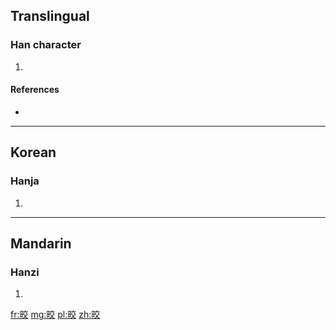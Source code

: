 ==Translingual==

===Han character===
{{Han char|rn=72|rad=日|as=06|sn=10|four=|canj=日卜金大 (AYCK)}}

# {{defn|Han|sort=日06}}

====References====
* {{Han ref|kx=0494.300|dkj=13897|dj=0860.060|hdz=21508.200|uh=6648|ud=26184}}

----

==Korean==

===Hanja===
{{ko-hanja|hangeul=교|eumhun=|rv=gyo|mr=kyo|y=kyo}}

# {{defn|lang=ko|sort=日06}}

----

==Mandarin==

===Hanzi===
{{cmn-hanzi|pin=[[jiǎo]] ([[jiao3]]), [[yè]] ([[ye4]])|wg=chiao<sup>3</sup>, yeh<sup>4</sup>}}

# {{defn|lang=cmn|sort=日06}}

[[fr:晈]]
[[mg:晈]]
[[pl:晈]]
[[zh:晈]]